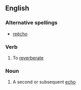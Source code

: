 ==English==

===Alternative spellings===
*[[reëcho]]

===Verb===
{{en-verb}}

# To [[reverberate]]

===Noun===
{{en-noun}}

# A second or subsequent [[echo]]